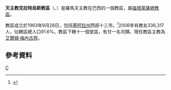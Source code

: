 {{Infobox Roman Catholic diocese
|jurisdiction     = 教區
|name             = 克拉特烏斯
|latin= Dioecesis Crateopolitana
|image =
|caption =
|location = [[巴西|巴西]]
|territory =[[塞阿拉州|塞阿拉州]]西部十三市
|population =336,317
|rite = 罗马礼
|patron =
|province =福塔萊薩
|established = 1963年
|cathedral = 基督善終主教座堂
|co-cathedral =
|leadership = 主教
|website =
|pope =
|patriarch=
|metropolitan =
|ordinary =艾爾頓·梅內古齊
|coadjutor archbishop =
|coadjutor bishop =
|auxiliary =
|emeritus = }}

'''天主教克拉特烏斯教區'''（{{lang-la|Dioecesis Crateopolitana}}、{{lang-pt|Diocese de Crateús}}）是羅馬天主教在巴西的一個教區，屬[[天主教福塔萊薩總教區|福塔萊薩總教區]]。

教區成立於1963年9月28日，包括[[塞阿拉州|塞阿拉州]]西部十三市。<ref>{{Cite web |url=http://www.vatican.va/holy_father/paul_vi/apost_constitutions/documents/hf_p-vi_apc_19630928_sobralensis_lt.html |title=成立教區的宗座憲令 |access-date=2013-11-10 |archive-date=2014-02-03 |archive-url=https://web.archive.org/web/20140203121450/http://www.vatican.va/holy_father/paul_vi/apost_constitutions/documents/hf_p-vi_apc_19630928_sobralensis_lt.html |dead-url=no }}</ref>2006年有教友336,317人，佔轄區總人口91.6%。教區下轄十一個堂區，有廿一名司鐸。現任教區主教為[[艾爾頓·梅內古齊|艾爾頓·梅內古齊]]。

==參考資料==
{{reflist}}
[[Category:巴西天主教教區|C]]
